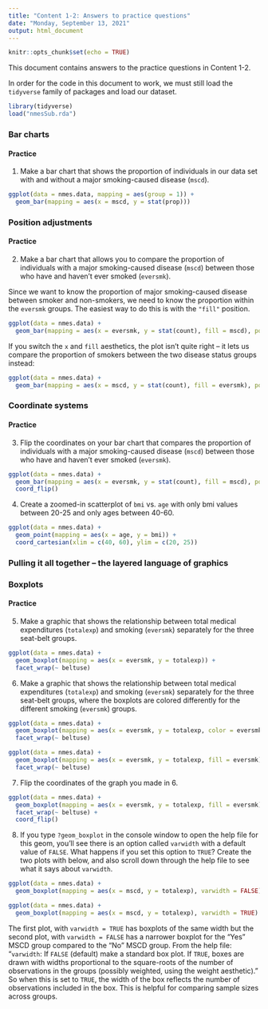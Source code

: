 ```yaml
---
title: "Content 1-2: Answers to practice questions"
date: "Monday, September 13, 2021"
output: html_document
---
```


```r
knitr::opts_chunk$set(echo = TRUE)
```

This document contains answers to the practice questions in Content 1-2. 

In order for the code in this document to work, we must still load the `tidyverse` family of packages and load our dataset.
```r
library(tidyverse)
load("nmesSub.rda")
```

### Bar charts

#### Practice

1. Make a bar chart that shows the proportion of individuals in our data set with and without a major smoking-caused disease (`mscd`).
```r
ggplot(data = nmes.data, mapping = aes(group = 1)) + 
  geom_bar(mapping = aes(x = mscd, y = stat(prop)))
```

### Position adjustments

#### Practice

2. Make a bar chart that allows you to compare the proportion of individuals with a major smoking-caused disease (`mscd`) between those who have and haven't ever smoked (`eversmk`).

Since we want to know the proportion of major smoking-caused disease between smoker and non-smokers, we need to know the proportion within the `eversmk` groups.  The easiest way to do this is with the `"fill"` position.  
```r
ggplot(data = nmes.data) + 
  geom_bar(mapping = aes(x = eversmk, y = stat(count), fill = mscd), position = "fill")
```

If you switch the `x` and `fill` aesthetics, the plot isn't quite right -- it lets us compare the proportion of smokers between the two disease status groups instead:
```r
ggplot(data = nmes.data) + 
  geom_bar(mapping = aes(x = mscd, y = stat(count), fill = eversmk), position = "fill")
```

### Coordinate systems

#### Practice

3. Flip the coordinates on your bar chart that compares the proportion of individuals with a major smoking-caused disease (`mscd`) between those who have and haven't ever smoked (`eversmk`).
```r
ggplot(data = nmes.data) + 
  geom_bar(mapping = aes(x = eversmk, y = stat(count), fill = mscd), position = "fill") + 
  coord_flip()
```

4. Create a zoomed-in scatterplot of `bmi` vs. `age` with only bmi values between 20-25 and only ages between 40-60.
```r
ggplot(data = nmes.data) +
  geom_point(mapping = aes(x = age, y = bmi)) +
  coord_cartesian(xlim = c(40, 60), ylim = c(20, 25))
```

### Pulling it all together -- the layered language of graphics

### Boxplots

#### Practice

5. Make a graphic that shows the relationship between total medical expenditures (`totalexp`) and smoking (`eversmk`) separately for the three seat-belt groups.
```r
ggplot(data = nmes.data) +
  geom_boxplot(mapping = aes(x = eversmk, y = totalexp)) + 
  facet_wrap(~ beltuse)
```

6. Make a graphic that shows the relationship between total medical expenditures (`totalexp`) and smoking (`eversmk`) separately for the three seat-belt groups, where the boxplots are colored differently for the different smoking (`eversmk`) groups.
```r
ggplot(data = nmes.data) +
  geom_boxplot(mapping = aes(x = eversmk, y = totalexp, color = eversmk)) + 
  facet_wrap(~ beltuse)
```

```r
ggplot(data = nmes.data) +
  geom_boxplot(mapping = aes(x = eversmk, y = totalexp, fill = eversmk)) + 
  facet_wrap(~ beltuse)
```

7. Flip the coordinates of the graph you made in 6.
```r
ggplot(data = nmes.data) +
  geom_boxplot(mapping = aes(x = eversmk, y = totalexp, fill = eversmk)) + 
  facet_wrap(~ beltuse) + 
  coord_flip()
```

8. If you type `?geom_boxplot` in the console window to open the help file for this geom, you'll see there is an option called `varwidth` with a default value of `FALSE`.  What happens if you set this option to `TRUE`?  Create the two plots with below, and also scroll down through the help file to see what it says about `varwidth`.
```r
ggplot(data = nmes.data) +
  geom_boxplot(mapping = aes(x = mscd, y = totalexp), varwidth = FALSE)

ggplot(data = nmes.data) +
  geom_boxplot(mapping = aes(x = mscd, y = totalexp), varwidth = TRUE)
```

The first plot, with `varwidth = TRUE` has boxplots of the same width but the second plot, with `varwidth = FALSE` has a narrower boxplot for the "Yes" MSCD group compared to the "No" MSCD group.  From the help file: "`varwidth`: If `FALSE` (default) make a standard box plot. If `TRUE`, boxes are drawn with widths proportional to the square-roots of the number of observations in the groups (possibly weighted, using the weight aesthetic)."  So when this is set to `TRUE`, the width of the box reflects the number of observations included in the box.  This is helpful for comparing sample sizes across groups.